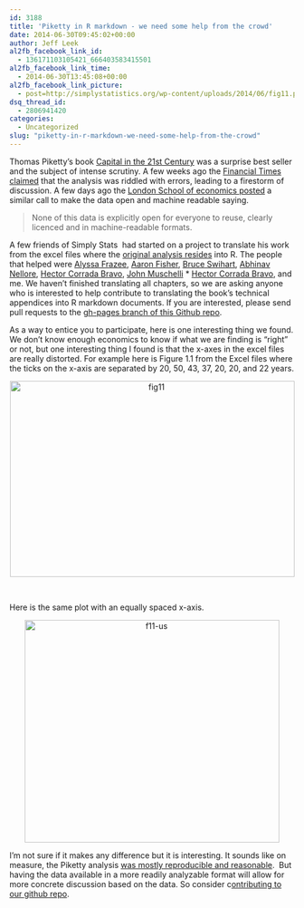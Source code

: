 ```yaml
---
id: 3188
title: 'Piketty in R markdown - we need some help from the crowd'
date: 2014-06-30T09:45:02+00:00
author: Jeff Leek
al2fb_facebook_link_id:
  - 136171103105421_666403583415501
al2fb_facebook_link_time:
  - 2014-06-30T13:45:08+00:00
al2fb_facebook_link_picture:
  - post=http://simplystatistics.org/wp-content/uploads/2014/06/fig11.png
dsq_thread_id:
  - 2806941420
categories:
  - Uncategorized
slug: "piketty-in-r-markdown-we-need-some-help-from-the-crowd"
---
```

Thomas Piketty's book [Capital in the 21st Century](http://www.amazon.com/Capital-Twenty-First-Century-Thomas-Piketty/dp/067443000X) was a surprise best seller and the subject of intense scrutiny. A few weeks ago the [Financial Times claimed](http://www.ft.com/cms/s/2/e1f343ca-e281-11e3-89fd-00144feabdc0.html#axzz33PSo6ySt) that the analysis was riddled with errors, leading to a firestorm of discussion. A few days ago the [London School of economics posted](http://blogs.lse.ac.uk/impactofsocialsciences/2014/05/22/thomas-piketty-data-make-it-open/) a similar call to make the data open and machine readable saying.

> None of this data is explicitly open for everyone to reuse, clearly licenced and in machine-readable formats.

A few friends of Simply Stats  had started on a project to translate his work from the excel files where the [original analysis resides](http://piketty.pse.ens.fr/en/capital21c2) into R. The people that helped were [Alyssa Frazee](http://alyssafrazee.com/), [Aaron Fisher](http://aaronjfisher.wordpress.com/), [Bruce Swihart](http://www.biostat.jhsph.edu/~bswihart/), [Abhinav Nellore](http://www.biostat.jhsph.edu/people/postdocs/nellore.shtml), [Hector Corrada Bravo](http://www.cbcb.umd.edu/~hcorrada/), [John Muschelli](http://biostat.jhsph.edu/~jmuschel/) * [Hector Corrada Bravo](http://www.cbcb.umd.edu/~hcor), and me. We haven't finished translating all chapters, so we are asking anyone who is interested to help contribute to translating the book's technical appendices into R markdown documents. If you are interested, please send pull requests to the [gh-pages branch of this Github repo](https://github.com/jtleek/capitalIn21stCenturyinR/tree/gh-pages).

As a way to entice you to participate, here is one interesting thing we found. We don't know enough economics to know if what we are finding is "right" or not, but one interesting thing I found is that the x-axes in the excel files are really distorted. For example here is Figure 1.1 from the Excel files where the ticks on the x-axis are separated by 20, 50, 43, 37, 20, 20, and 22 years.

<p style="text-align: center;">
  <a href="http://simplystatistics.org/2014/06/30/piketty-in-r-markdown-we-need-some-help-from-the-crowd/fig11/" rel="attachment wp-att-3189"><img class=" wp-image-3189 aligncenter" alt="fig11" src="http://simplystatistics.org/wp-content/uploads/2014/06/fig11.png" width="503" height="346" srcset="http://simplystatistics.org/wp-content/uploads/2014/06/fig11-300x206.png 300w, http://simplystatistics.org/wp-content/uploads/2014/06/fig11-1024x704.png 1024w, http://simplystatistics.org/wp-content/uploads/2014/06/fig11.png 1396w" sizes="(max-width: 503px) 100vw, 503px" /></a>
</p>

&nbsp;

Here is the same plot with an equally spaced x-axis.

<p style="text-align: center;">
  <a href="http://simplystatistics.org/2014/06/30/piketty-in-r-markdown-we-need-some-help-from-the-crowd/f11-us/" rel="attachment wp-att-3190"><img class=" wp-image-3190 aligncenter" alt="f11-us" src="http://simplystatistics.org/wp-content/uploads/2014/06/f11-us.png" width="450" height="393" srcset="http://simplystatistics.org/wp-content/uploads/2014/06/f11-us-300x262.png 300w, http://simplystatistics.org/wp-content/uploads/2014/06/f11-us.png 576w" sizes="(max-width: 450px) 100vw, 450px" /></a>
</p>

<p style="text-align: center;">
  <p style="text-align: left;">
    I'm not sure if it makes any difference but it is interesting. It sounds like on measure, the Piketty analysis <a href="http://simplystatistics.org/2014/06/03/post-piketty-lessons/">was mostly reproducible and reasonable</a>.  But having the data available in a more readily analyzable format will allow for more concrete discussion based on the data. So consider c<a href="https://github.com/jtleek/capitalIn21stCenturyinR/tree/gh-pages">ontributing to our github repo</a>.
  </p>
